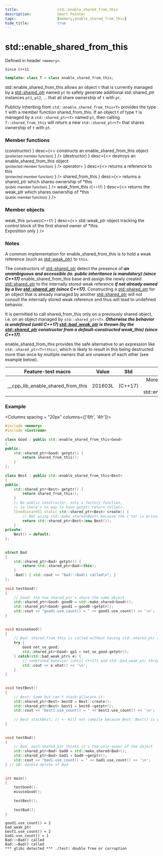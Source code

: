 ```yaml
---
title:                  std::enable_shared_from_this
description:            Smart Pointer
tags:                   [memory,enable_shared_from_this]
hide_title:             true
---
```



# std::enable_shared_from_this

Defined in header `<memory>`.

`Since C++11`
```cpp
template< class T > class enable_shared_from_this;
```

std::enable_shared_from_this allows an object `t` that is currently managed by a [std::shared_ptr](../shared_ptr) named `pt` to safely generate additional std::shared_ptr 
instances `pt1`, `pt2`, ... that all share ownership of `t` with `pt`.

Publicly inheriting from `std::enable_shared_from_this<T>` provides the type `T` with a member function shared_from_this. 
If an object t of type `T` is managed by a `std::shared_ptr<T>` named `pt`, then calling `T::shared_from_this` will return a new `std::shared_ptr<T>` 
that shares ownership of `t` with `pt`.

### Member functions

<SymbolTable noTraits>
	<Symbol autoLink linkName="/docs/std/memory/_enable_shared_from_this/enable_shared_from_this"
            name={<>
                (constructor)
                </>}
    		desc={<>
                	constructs an enable_shared_from_this object <br/>
                <small>(protected member function)</small>
                </>} 
                />
    <Symbol autoLink linkName="/docs/std/memory/_enable_shared_from_this/~enable_shared_from_this"
            name={<>
                (destructor)
                </>}
    		desc={<>
                	destroys an enable_shared_from_this object <br/>
                <small>(protected member function)</small>
                </>} 
                />
    <Symbol autoLink linkName="/docs/std/memory/_enable_shared_from_this/operator="
            name={<>
                operator=
                </>}
    		desc={<>
                returns a reference to this <br/>
                <small>(protected member function)</small>
                </>} 
                />
    <Symbol autoLink linkName="/docs/std/memory/_enable_shared_from_this/shared_from_this"
            name={<>
                shared_from_this
                </>}
    		desc={<>
                returns a shared_ptr which shares ownership of *this <br/>
                <small>(public member function)</small>
                </>} 
                />
    <Symbol autoLink linkName="/docs/std/memory/_enable_shared_from_this/weak_from_this"
            name={<>
                weak_from_this  
                <small>(C++17)</small>
                </>}
    		desc={<>
                returns the weak_ptr which shares ownership of *this <br/>
                <small>(public member function)</small>
                </>} 
                />
</SymbolTable>  

### Member objects

<SymbolTable noTraits>
	<Symbol name={<>
                weak_this <small>(private)</small><small>(C++17)</small>
                </>}
    		desc={<>
                std::weak_ptr object tracking the control block of the first shared owner of *this. <br/>
                Exposition only
                </>} 
                />
</SymbolTable>  

### Notes

A common implementation for enable_shared_from_this is to hold a weak reference (such as [std::weak_ptr](../weak_ptr)) to `this`. 

The constructors of [std::shared_ptr](../shared_ptr) detect the presence of ***an unambiguous and accessible (ie. public inheritance is mandatory) (since C++17)*** 
enable_shared_from_this base and assign the newly created [std::shared_ptr](../shared_ptr) to the internally stored weak reference ***if not already owned by a 
live [std::shared_ptr](../shared_ptr) (since C++17).***
Constructing a [std::shared_ptr](../shared_ptr) for an object that is already managed by another [std::shared_ptr](../shared_ptr) will not 
consult the internally stored weak reference and thus will lead to undefined behavior.

It is permitted to call shared_from_this only on a previously shared object, i.e. on an object managed by `std::shared_ptr<T>`. 
***Otherwise the behavior is undefined (until C++17) [std::bad_weak_ptr](../bad_weak_ptr) is thrown 
(by the [std::shared_ptr](../shared_ptr) constructor from a default-constructed weak_this) (since C++17)***.

enable_shared_from_this provides the safe alternative to an expression like `std::shared_ptr<T>(this)`, 
which is likely to result in this being destructed more than once by multiple owners that are unaware of each other (see example below).

|         Feature-test macro        |  Value  |   Std   |                           Comment                          |
|:---------------------------------:|:-------:|:-------:|:----------------------------------------------------------:|
| __cpp_lib_enable_shared_from_this | 201603L | (C++17) | More precise specification of std::enable_shared_from_this |



### Example

<Columns spacing = "20px" columns={['6fr', '4fr']}>
<div>

```cpp
#include <memory>
#include <iostream>
 
class Good : public std::enable_shared_from_this<Good>
{
public:
    std::shared_ptr<Good> getptr() {
        return shared_from_this();
    }
};
 
class Best : public std::enable_shared_from_this<Best>
{
public:
    std::shared_ptr<Best> getptr() {
        return shared_from_this();
    }
    // No public constructor, only a factory function,
    // so there's no way to have getptr return nullptr.
    [[nodiscard]] static std::shared_ptr<Best> create() {
        // Not using std::make_shared<Best> because the c'tor is private.
        return std::shared_ptr<Best>(new Best());
    }
private:
    Best() = default;
};
 
 
struct Bad
{
    std::shared_ptr<Bad> getptr() {
        return std::shared_ptr<Bad>(this);
    }
    ~Bad() { std::cout << "Bad::~Bad() called\n"; }
};
 
void testGood()
{
    // Good: the two shared_ptr's share the same object
    std::shared_ptr<Good> good0 = std::make_shared<Good>();
    std::shared_ptr<Good> good1 = good0->getptr();
    std::cout << "good1.use_count() = " << good1.use_count() << '\n';
}
 
 
void misuseGood()
{
    // Bad: shared_from_this is called without having std::shared_ptr owning the caller
    try {
        Good not_so_good;
        std::shared_ptr<Good> gp1 = not_so_good.getptr();
    } catch(std::bad_weak_ptr& e) {
        // undefined behavior (until C++17) and std::bad_weak_ptr thrown (since C++17)
        std::cout << e.what() << '\n';
    }
}
 
 
void testBest()
{
    // Best: Same but can't stack-allocate it:
    std::shared_ptr<Best> best0 = Best::create();
    std::shared_ptr<Best> best1 = best0->getptr();
    std::cout << "best1.use_count() = " << best1.use_count() << '\n';
 
    // Best stackBest; // <- Will not compile because Best::Best() is private.
}
 
 
void testBad()
{
    // Bad, each shared_ptr thinks it's the only owner of the object
    std::shared_ptr<Bad> bad0 = std::make_shared<Bad>();
    std::shared_ptr<Bad> bad1 = bad0->getptr();
    std::cout << "bad1.use_count() = " << bad1.use_count() << '\n';
} // UB: double-delete of Bad
 
 
int main()
{
    testGood();
    misuseGood();
 
    testBest();
 
    testBad();
}
```

</div>

<div>

```plaintext title="Possible Result"
good1.use_count() = 2
bad_weak_ptr
best1.use_count() = 2
bad1.use_count() = 1
Bad::~Bad() called
Bad::~Bad() called
*** glibc detected *** ./test: double free or corruption
```

</div>
</Columns>